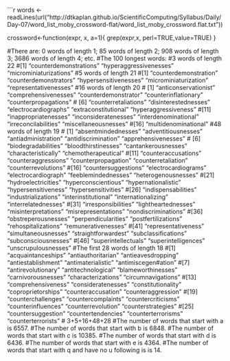 ```r
words <- readLines(url("http://dtkaplan.github.io/ScientificComputing/Syllabus/Daily/Day-07/word_list_moby_crossword-flat/word_list_moby_crossword.flat.txt"))

crossword<-function(expr, x, a=1){
grep(expr,x, perl=TRUE,value=TRUE)
}

#There are: 0 words of length 1; 85 words of length 2; 908 words of length 3; 3686 words of length 4; etc.
#The 100 longest words:
#3 words of length 22
#[1] "counterdemonstrations" "hyperaggressivenesses" "microminiaturizations"
#5 words of length 21
#[1] "counterdemonstration" "counterdemonstrators" "hypersensitivenesses" "microminiaturization" "representativenesses"
#16 words of length 20
# [1] "anticonservationist" "comprehensivenesses" "counterdemonstrator" "counterinflationary" "counterpropagations"
# [6] "counterretaliations" "disinterestednesses" "electrocardiographs" "extraconstitutional" "hyperaggressiveness"
#[11] "inappropriatenesses" "inconsideratenesses" "interdenominational" "irreconcilabilities" "miscellaneousnesses"
#[16] "multidenominational"
#48 words of length 19
# [1] "absentmindednesses" "adventitiousnesses" "antiadministration" "antidiscrimination" "apprehensivenesses"
# [6] "biodegradabilities" "bloodthirstinesses" "cantankerousnesses" "characteristically" "chemotherapeutical"
#[11] "counteraccusations" "counteraggressions" "counterpropagation" "counterretaliation" "counterrevolutions"
#[16] "countersuggestions" "electrocardiograms" "electrocardiograph" "feeblemindednesses" "heterogenousnesses"
#[21] "hydroelectricities" "hyperconscientious" "hypernationalistic" "hypersensitiveness" "hypersensitivities"
#[26] "indispensabilities" "industrializations" "interinstitutional" "internationalizing" "interrelatednesses"
#[31] "irresponsibilities" "lightheartednesses" "misinterpretations" "misrepresentations" "nondiscriminations"
#[36] "obstreperousnesses" "perpendicularities" "postfertilizations" "rehospitalizations" "remunerativenesses"
#[41] "representativeness" "simultaneousnesses" "straightforwardest" "subclassifications" "subconsciousnesses"
#[46] "superintellectuals" "superintelligences" "unscrupulousnesses"
#The first 28 words of length 18
#[1] "acquaintanceships" "antiauthoritarian" "antieavesdropping" "antiestablishment" "antimaterialistic" "antimiscegen#ation"
#[7] "antirevolutionary" "antitechnological" "blameworthinesses" "carnivorousnesses" "characterizations" "circumnavigations"
#[13] "comprehensiveness" "consideratenesses" "constitutionality" "coproprietorships" "counteraccusation" "counteraggression"
#[19] "counterchallenges" "countercomplaints" "countercriticisms" "counterinfluences" "counterrevolution" "counterstrategies"
#[25] "countersuggestion" "countertendencies" "counterterrorisms" "counterterrorists"
# 3+5+16+48+28
#The number of words that start with a is 6557.
#The number of words that start with b is 6848.
#The number of words that start with c is 10385.
#The number of words that start with d is 6436.
#The number of words that start with e is 4364.
#The number of words that start with q and have no u following is is 14.